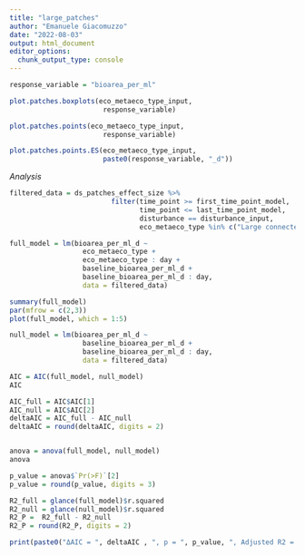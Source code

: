 ```yaml
---
title: "large_patches"
author: "Emanuele Giacomuzzo"
date: "2022-08-03"
output: html_document
editor_options: 
  chunk_output_type: console
---
```


```r
response_variable = "bioarea_per_ml"
```

```r
plot.patches.boxplots(eco_metaeco_type_input,
                       response_variable)

plot.patches.points(eco_metaeco_type_input,
                       response_variable)

plot.patches.points.ES(eco_metaeco_type_input,
                       paste0(response_variable, "_d"))
```

*Analysis*

```r
filtered_data = ds_patches_effect_size %>%
                         filter(time_point >= first_time_point_model,
                                time_point <= last_time_point_model,
                                disturbance == disturbance_input,
                                eco_metaeco_type %in% c("Large connected to large", "Large connected to small"))
```

```r
full_model = lm(bioarea_per_ml_d ~                  
                  eco_metaeco_type + 
                  eco_metaeco_type : day +
                  baseline_bioarea_per_ml_d + 
                  baseline_bioarea_per_ml_d : day,
                  data = filtered_data)

summary(full_model)
par(mfrow = c(2,3))
plot(full_model, which = 1:5)

null_model = lm(bioarea_per_ml_d ~                  
                  baseline_bioarea_per_ml_d + 
                  baseline_bioarea_per_ml_d : day,
                  data = filtered_data)

AIC = AIC(full_model, null_model)
AIC

AIC_full = AIC$AIC[1]
AIC_null = AIC$AIC[2]
deltaAIC = AIC_full - AIC_null
deltaAIC = round(deltaAIC, digits = 2)


anova = anova(full_model, null_model)
anova

p_value = anova$`Pr(>F)`[2]
p_value = round(p_value, digits = 3)

R2_full = glance(full_model)$r.squared
R2_null = glance(null_model)$r.squared
R2_P =  R2_full - R2_null
R2_P = round(R2_P, digits = 2)
```

```r
print(paste0("ΔAIC = ", deltaAIC , ", p = ", p_value, ", Adjusted R2 = ", R2_P))
```